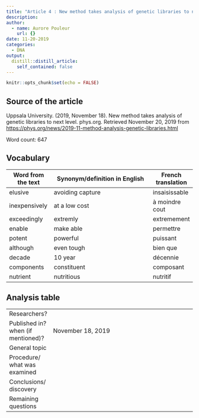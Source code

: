 ```yaml
---
title: "Article 4 : New method takes analysis of genetic libraries to next level"
description: 
author:
  - name: Aurore Pouleur
    url: {}
date: 11-20-2019
categories:
  - DNA
output:
  distill::distill_article:
    self_contained: false
---
```


```r
knitr::opts_chunk$set(echo = FALSE)
```
## Source of the article
 Uppsala University. (2019, November 18). New method takes analysis of genetic libraries to next level. phys.org. Retrieved November 20, 2019 from <https://phys.org/news/2019-11-method-analysis-genetic-libraries.html> 

Word count: 647

## Vocabulary 

| Word   from the text | Synonym/definition in English                 | French translation |
| -------------------- | --------------------------------------------- | ------------------ |
| elusive              | avoiding capture                              | insaisissable      |
| inexpensively        | at a low cost                                 | à moindre cout     |
| exceedingly          | extremly                                      | extremement        |
| enable               | make able                                     | permettre          |
| potent               | powerful                                      | puissant           |
| although             | even tough                                    |bien que            |
| decade               | 10 year                                       | décennie           |
| components           | constituent                                   | composant          |
| nutrient             | nutritious                                    | nutritif           |

## Analysis table 

|                                    |                                                                                                                                                                                                                                                                                         |
| ---------------------------------- | --------------------------------------------------------------------------------------------------------------------------------------------------------------------------------------------------------------------------------------------------------------------------------------- |
| Researchers?                       |                                                                                                                                                            |
| Published in? when (if mentioned)? | November 18, 2019                                                                                                                                                                                                                                                                       |
| General topic                      |                                                                                                                                                            |
| Procedure/ what was examined       |                                                                                                                                                            |
| Conclusions/   discovery           |                                                                                                                                                                                                                                                                                         |
| Remaining   questions              |                                                                                                                                                            |












